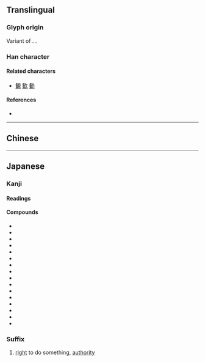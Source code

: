 {{also|權}}
{{character info/new}}
==Translingual==
{{Han simplified forms|權|権|权}}

===Glyph origin===
Variant of {{l|mul|權}}. {{Han simp|權|f=雚|t=𮥶}}.

===Han character===
{{Han char|rn=75|rad=木|as=11|sn=15|four=|canj=DOKG|ids=⿰木⿱𠂉⿻一隹 or ⿰木𮥶}}

====Related characters====
* [[観]] [[歓]] [[勧]]

====References====
* {{Han ref|kx=0551.181|dkj=15484|dj=0939.180|hdz=80020.260|uh=6A29|ud=27177}}

----

==Chinese==
{{zh-see|權|v}}

----

==Japanese==
{{ja-kanji forms|権|權}}

===Kanji===
{{ja-kanji|grade=6|rs=木11|kyu=權}}

====Readings====
{{ja-readings
|goon=ごん
|kanon=けん
|kun=おもり-, はか-る, かり-
}}

====Compounds====
{{top3}}
* {{ja-r|権%威|けん%い}}
* {{ja-r|権%益|けん%えき}}
* {{ja-r|権%官|ごん%かん}}
* {{ja-r|権%化|ごん%げ}}
* {{ja-r|権%限|けん%げん}}
* {{ja-r|権%勢|けん%せい}}
* {{ja-r|権%能|けん%のう}}
* {{ja-r|権%謀%術%数|けん%ぼう%じゅっ%すう}}
* {{ja-r|権%利|けん%り}}
* {{ja-r|権%力|けん%りょく}}
* {{ja-r|官%権|かん%けん}}
* {{ja-r|公%権|こう%けん}}
* {{ja-r|私%権|し%けん}}
* {{ja-r|自%然%権|し%ぜん%けん}}
* {{ja-r|特%権|とっ%けん}}
* {{ja-r|利%権|り%けん}}
{{bottom}}

===Suffix===
{{ja-pos|けん|suffix}}

# [[right]] to do something, [[authority]]